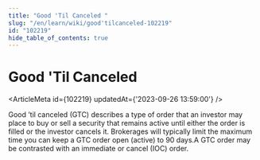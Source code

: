 ```yaml
---
title: "Good 'Til Canceled "
slug: "/en/learn/wiki/good'tilcanceled-102219"
id: "102219"
hide_table_of_contents: true
---
```



# Good 'Til Canceled 

<ArticleMeta id={102219} updatedAt={'2023-09-26 13:59:00'} />
<div className='border-solid border-b border-t-0 my-4 border-[var(--ifm-color-gray-300)]' />

Good ’til canceled (GTC) describes a type of order that an investor may place to buy or sell a security that remains active until either the order is filled or the investor cancels it. Brokerages will typically limit the maximum time you can keep a GTC order open (active) to 90 days.A GTC order may be contrasted with an immediate or cancel (IOC) order.
